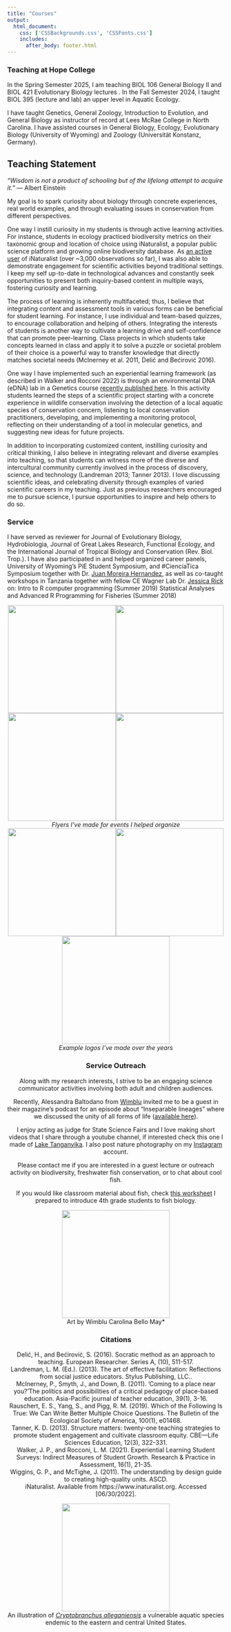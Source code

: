 ```yaml
--- 
title: "Courses"
output: 
  html_document:
    css: ['CSSBackgrounds.css', 'CSSFonts.css']
    includes:
      after_body: footer.html
---
```



<script>
   $(document).ready(function() {
     $head = $('#header');
     $head.prepend('<img src=\"aquaticecosystemsfall24.png\" style=\"float: right;width: 600px;padding: 20px\"/>')
   });
</script>

### Teaching at Hope College
In the Spring Semester 2025, I am teaching BIOL 106 General Biology II and BIOL 421 Evolutionary Biology lectures . In the Fall Semester 2024, I taught BIOL 395 (lecture and lab) an upper level in Aquatic Ecology.

I have taught Genetics, General Zoology, Introduction to Evolution, and General Biology as instructor of record at Lees McRae College in North Carolina. I have assisted courses in General Biology, Ecology, Evolutionary Biology (University of Wyoming) and Zoology (Universität Konstanz, Germany).

## Teaching Statement

*“Wisdom* *is* *not* *a* *product* *of* *schooling* *but* *of* *the* *lifelong* *attempt* *to* *acquire* *it.”* — Albert Einstein

My goal is to spark curiosity about biology through concrete experiences, real world examples, and through evaluating issues in conservation from different perspectives.

One way I instill curiosity in my students is through active learning activities. For instance, students in ecology practiced biodiversity metrics on their taxonomic group and location of choice using iNaturalist, a popular public science platform and growing online biodiversity database. As [an active user](https://www.inaturalist.org/users/318056) of iNaturalist (over ~3,000 observations so far), I was also able to demonstrate engagement for scientific activities beyond traditional settings.  I keep my self up-to-date in technological advances and constantly seek opportunities to present both inquiry-based content in multiple ways, fostering curiosity and learning. 

The process of learning is inherently multifaceted; thus, I believe that integrating content and assessment tools in various forms can be beneficial for student learning. For instance, I use individual and team-based quizzes, to encourage collaboration and helping of others. Integrating the interests of students is another way to cultivate a learning drive and self-confidence that can promote peer-learning. Class projects in which students take concepts learned in class and apply it to solve a puzzle or societal problem of their choice is a powerful way to transfer knowledge that directly matches societal needs (McInerney et al. 2011, Delić and Bećirović 2016).

One way I have implemented such an experiential learning framework (as described in Walker and Rocconi 2022) is through an environmental DNA (eDNA) lab in a Genetics course [recently published here](https://acaweb.org/friendly.php?s=environmental_dna). In this activity students learned the steps of a scientific project starting with a concrete experience in wildlife conservation involving the detection of a local aquatic species of conservation concern, listening to local conservation practitioners, developing, and implementing a monitoring protocol, reflecting on their understanding of a tool in molecular genetics, and suggesting new ideas for future projects.

In addition to incorporating customized content, instilling curiosity and critical thinking, I also believe in integrating relevant and diverse examples into teaching, so that students can witness more of the diverse and intercultural community currently involved in the process of discovery, science, and technology (Landreman 2013; Tanner 2013). I love discussing scientific ideas, and celebrating diversity through examples of varied scientific careers in my teaching. Just as previous researchers encouraged me to pursue science, I pursue opportunities to inspire and help others to do so. 


### Service
I have served as reviewer for Journal of Evolutionary Biology, Hydrobiologia, Journal of Great Lakes Research, Functional Ecology, and the International Journal of Tropical Biology and Conservation (Rev. Biol. Trop.). I have also participated in and helped organized career panels, University of Wyoming's PiE Student Symposium, and #CienciaTica Symposium together with Dr. [Juan Moreira Hernandez](https://scholar.google.com/citations?user=xCGg3AgAAAAJ&hl=en), as well as co-taught workshops in Tanzania together with fellow CE Wagner Lab Dr. [Jessica Rick](http://jessicarick.com) on:
Intro to R computer programming (Summer 2019)
Statistical Analyses and Advanced R Programming for Fisheries (Summer 2018)

<center>![](./PiESymposium2017invite.png){width=250px}![](./PiESymposium2018invite.png){width=250px}<center>![](./CienciaTica2.png){width=250px}![](./CienciaTica1.png){width=250px}<center>
<center>*Flyers I've made for events I helped organize*<center>
 
![](./Hat_logo_jgb_v3-2-06.png){width=250px}![](./Logo_GSN_2018-03.png){width=250px}![](./ACE_logosJGB2apr2024_trans.png){width=250px}
<center>*Example logos I've made over the years*<center>

### Service Outreach
Along with my research interests, I strive to be an engaging science communicator activities involving both adult and children audiences.

Recently, Alessandra Baltodano from [Wimblu](https://wimblu.com/en/) invited me to be a guest in their magazine's podcast for an episode about "Inseparable lineages" where we discussed the unity of all forms of life ([available here](https://wimblu.com/en/volumen-5/linajes-inseparables/)). 

I enjoy acting as judge for State Science Fairs and I love making short videos that I share through a youtube channel, if interested check this one I made of [Lake Tanganyika](https://www.youtube.com/watch?v=ekSZXCzmmfc). I also post nature photography on my [Instagram](https://www.instagram.com/golcherbenavides/?hl=en) account.

Please contact me if you are interested in a guest lecture or outreach activity on biodiversity, freshwater fish conservation, or to chat about cool fish. 

If you would like classroom material about fish, check [this worksheet](./Fish_Underwater_4thGrade_28jan2021.pdf) I prepared to introduce 4th grade students to fish biology.

<center>![](./WimbluArtByCarolinaBelloMay.png){width=250px}<center>
<center>Art by Wimblu Carolina Bello May*<center>

### Citations
Delić, H., and Bećirović, S. (2016). Socratic method as an approach to teaching. European Researcher. Series A, (10), 511-517.  
Landreman, L. M. (Ed.). (2013). The art of effective facilitation: Reflections from social justice educators. Stylus Publishing, LLC..  
McInerney, P., Smyth, J., and Down, B. (2011). ‘Coming to a place near you?’The politics and possibilities of a critical pedagogy of place-based education. Asia-Pacific journal of teacher education, 39(1), 3-16.  
Rauschert, E. S., Yang, S., and Pigg, R. M. (2019). Which of the Following Is True: We Can Write Better Multiple Choice Questions. The Bulletin of the Ecological Society of America, 100(1), e01468.  
Tanner, K. D. (2013). Structure matters: twenty-one teaching strategies to promote student engagement and cultivate classroom equity. CBE—Life Sciences Education, 12(3), 322-331.  
Walker, J. P., and Rocconi, L. M. (2021). Experiential Learning Student Surveys: Indirect Measures of Student Growth. Research & Practice in Assessment, 16(1), 21-35.  
Wiggins, G. P., and McTighe, J. (2011). The understanding by design guide to creating high-quality units. ASCD.  
iNaturalist. Available from https://www.inaturalist.org. Accessed [06/30/2022].  

<center>![](./hell_jime.png){width=250px}<center>
<center>An illustration of [*Cryptobranchus* *alleganiensis*](https://en.wikipedia.org/wiki/Hellbender) a vulnerable aquatic species endemic to the eastern and central United States.<center>
